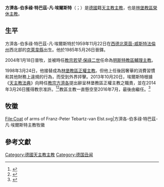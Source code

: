 {{blpsources|time=2019-08-28T18:34:29+00:00}}
{{Infobox Christian leader
| type        = Bishop
| honorific-prefix =
| name        = 方濟各-伯多祿·特巴茲-凡·埃爾斯特<br />Franz-Peter Tebartz-van Elst
| title       = [[天主教林堡教區|天主教林堡教區榮休主教]]
| image       = Bischof Franz-Peter Tebartz-van Elst.jpg
| alt         = 
| caption     = 
| church      = 
| see         = 天主教林堡教區
| appointed   = 2007年11月28日
| term        = 
| term_end    = 2014年3月26日
| predecessor = {{link-en|方濟各·坎福斯|Franz Kamphaus}}
| successor   = {{link-en|喬治·貝青|Georg Bätzing}}
<!---------- Orders ---------->
| ordination     = 1985年5月26日
| ordinated_by   = 
| consecration   = 2004年1月18日
| consecrated_by = 
| rank           = 
<!---------- Personal details ---------->
| birth_date    = {{Birth date and age|df=yes|1959|11|20}}
| birth_place   = [[西德|西德]][[北萊茵-威斯特法倫州|北萊茵-威斯特法倫州]][[克萊韋縣|克萊韋縣]]
| death_date    = 
| death_place   = 
| nationality   = [[德國|德國]]
| religion      = [[羅馬天主教|羅馬天主教]]
| previous_post = [[天主教明斯特教區|天主教明斯特教區輔理主教]]
| coat_of_arms = Coat of arms of Franz-Peter Tebartz-van Elst.svg
}}
'''方濟各-伯多祿·特巴茲-凡·埃爾斯特'''（{{lang-de|Franz-Peter Tebartz-van Elst}}；{{bd|1959年|11月22日|catIdx=Franz-Peter Tebartz-van Elst}}）是[[德國|德國]]籍[[天主教|天主教]][[主教|主教]]，也是[[天主教林堡教區|林堡教區榮休主教]]。

==生平==
方濟各-伯多祿·特巴茲-凡·埃爾斯特於1959年11月22日在[[西德|西德]][[北萊茵-威斯特法倫州|北萊茵-威斯特法倫州]]西北部的[[克萊韋縣|克萊韋縣]]出生。他於1985年5月26日晉鐸。

2004年1月18日晉牧，並被時任[[教宗若望·保祿二世|教宗若望·保祿二世]]任命為[[天主教明斯特教區|明斯特教區輔理主教]]。

1998年3月24日，他接替成為[[天主教林堡教區|林堡教區正權主教]]。但他上任後因奢華的消費習慣和其他財務上違規的行為，而受到外界抨擊。2013年10月20日，埃爾斯特根據《[[天主教法典|天主教法典]]》向時任[[教宗方濟各|教宗方濟各]]提出辭呈林堡教區正權主教之職責，並在2014年3月26日獲得教宗准許。<ref name=>{{cite web|url=http://saltandlighttv.org/chinese/%E6%95%99%E5%AE%97%E6%96%B9%E6%BF%9F%E5%90%84%E6%8E%A5%E5%8F%97%E6%9E%97%E5%A0%A1%E6%95%99%E5%8D%80%E4%B8%BB%E6%95%99%E8%BE%AD%E8%81%B7/|title=教宗方濟各接受林堡教區主教辭職|publisher=鹽與光|accessdate=2014年3月25日|archive-date=2020年8月11日|archive-url=https://web.archive.org/web/20200811192329/https://saltandlighttv.org/chinese/%E6%95%99%E5%AE%97%E6%96%B9%E6%BF%9F%E5%90%84%E6%8E%A5%E5%8F%97%E6%9E%97%E5%A0%A1%E6%95%99%E5%8D%80%E4%B8%BB%E6%95%99%E8%BE%AD%E8%81%B7/|dead-url=no}}</ref><ref>{{cite web |url=http://china.ucanews.com/2016/05/06/%E6%95%99%E5%AE%97%E7%82%BA%E5%8F%A4%E5%B7%B4%E4%BB%BB%E5%91%BD%E6%96%B0%E7%B8%BD%E4%B8%BB%E6%95%99%EF%BC%8C%E6%98%AF%E4%B8%80%E7%B3%BB%E5%88%97%E9%87%8D%E8%A6%81%E4%BB%BB%E5%91%BD%E7%9A%84%E7%AC%AC/ |title=教宗為古巴任命新總主教，是一系列重要任命的第一步 |publisher=[[天主教亞洲通訊社|天主教亞洲通訊社]] |accessdate=2016年5月6日 |archive-url=https://web.archive.org/web/20160515193259/http://china.ucanews.com/2016/05/06/%E6%95%99%E5%AE%97%E7%82%BA%E5%8F%A4%E5%B7%B4%E4%BB%BB%E5%91%BD%E6%96%B0%E7%B8%BD%E4%B8%BB%E6%95%99%EF%BC%8C%E6%98%AF%E4%B8%80%E7%B3%BB%E5%88%97%E9%87%8D%E8%A6%81%E4%BB%BB%E5%91%BD%E7%9A%84%E7%AC%AC/ |archive-date=2016年5月15日 |dead-url=yes }}</ref>教區主教一直懸空至2016年7月，最後由{{link-en|喬治·貝青|Georg Bätzing}}繼任。<ref>{{cite news|url=https://www.zeit.de/gesellschaft/zeitgeschehen/2016-07/bistum-limburg-papst-franziskus-vatikan-bischof-georg-baetzing|title=Georg Bätzing folgt auf Tebartz-van Elst|publisher=Zeit Online|language=de|date=2016-07-01|accessdate=2018-12-02|archivedate=2018-12-02|archiveurl=https://web.archive.org/web/20181202062313/https://www.zeit.de/gesellschaft/zeitgeschehen/2016-07/bistum-limburg-papst-franziskus-vatikan-bischof-georg-baetzing|}}</ref>

== 牧徽 ==
<gallery>
File:Coat of arms of Franz-Peter Tebartz-van Elst.svg|方濟各-伯多祿·特巴茲-凡·埃爾斯特主教牧徽
</gallery>

==參考文獻==
{{reflist}}

[[Category:德國天主教主教|Category:德國天主教主教]]
[[Category:德国丑闻|Category:德国丑闻]]